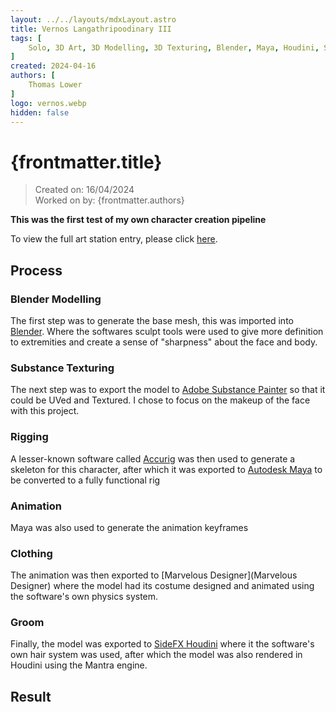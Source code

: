```yaml
---
layout: ../../layouts/mdxLayout.astro
title: Vernos Langathripoodinary III
tags: [
    Solo, 3D Art, 3D Modelling, 3D Texturing, Blender, Maya, Houdini, Substance Painter, Substance Designer, Character, Sculpting, Personal Project
]
created: 2024-04-16
authors: [
    Thomas Lower
]
logo: vernos.webp
hidden: false
---
```



# {frontmatter.title}
>Created on: 16/04/2024<br/>
>Worked on by: {frontmatter.authors}

**This was the first test of my own character creation pipeline**

To view the full art station entry, please click [here](https://www.artstation.com/artwork/n0n4er).

## Process

### Blender Modelling

The first step was to generate the base mesh, this was imported into [Blender](https://www.blender.org/). Where the softwares sculpt tools were used to give more definition to extremities and create a sense of "sharpness" about the face and body.

<MDXImage src={VernosModel} alt="The sculpted model of Vernos in Blender" />

### Substance Texturing

The next step was to export the model to [Adobe Substance Painter](https://www.adobe.com/products/substance3d/apps/painter.html?sdid=JZBJVTGW&mv=search&mv2=paidsearch&gad_source=1&gclid=Cj0KCQjw3ZayBhDRARIsAPWzx8r_yq2Seq2_hHGmwy8_jZE7jfcrpixWIDVmN9RJXbS8_mlNUO3MlRoaAkoREALw_wcB) so that it could be UVed and Textured. I chose to focus on the makeup of the face with this project.

<MDXImage src={VernosMakeup} alt="A screenshot from substance painter of the face" />

### Rigging

A lesser-known software called [Accurig](https://actorcore.reallusion.com/auto-rig/accurig) was then used to generate a skeleton for this character, after which it was exported to [Autodesk Maya](https://www.autodesk.com/uk/products/maya/free-trial) to be converted to a fully functional rig

### Animation

Maya was also used to generate the animation keyframes

### Clothing

The animation was then exported to [Marvelous Designer](Marvelous Designer) where the model had its costume designed and animated using the software's own physics system.

<MDXImage src={VernosClothing} alt="An image of the character in its rest pose with the clothing fully developed." />

### Groom

Finally, the model was exported to [SideFX Houdini](https://www.sidefx.com/products/houdini/) where it the software's own hair system was used, after which the model was also rendered in Houdini using the Mantra engine.

## Result

<MDXImage src={VernosRender} alt="A still frame rendered in Houdini after the character was completed." />

<MDXVideo src="https://cdn.artstation.com/p/video_sources/001/940/536/vernosfullanim.mp4" alt="The generated video with audio" />

<MDXSketchfab src="https://sketchfab.com/models/69529d1120da49babfd86191d7624da5/embed?autospin=1&autostart=1&camera=0&transparent=1&ui_theme=dark" alt="A sketchfab of the base model in a pose" />